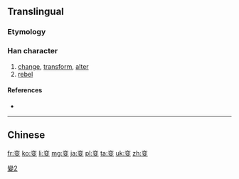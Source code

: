 {{also|變|変}}
==Translingual==
{{ja-forms|[[変]]|变|[[變]]}}

===Etymology===
{{Han simp|變|f=䜌|t=亦|f2=攴|t2=又}}

===Han character===
{{Han char|rn=29|rad=又|as=06|sn=8|four=|canj=卜金水 (YCE)}}

# [[change]], [[transform]], [[alter]]
# [[rebel]]

====References====
* {{Han ref|kx=0166.071|hdz=10397.010|uh=53D8|ud=21464}}

----

==Chinese==
{{zh-see|變}}

[[Category:CJKV characters simplified differently in Japan and China|變2]]

[[fr:变]]
[[ko:变]]
[[li:变]]
[[mg:变]]
[[ja:变]]
[[pl:变]]
[[ta:变]]
[[uk:变]]
[[zh:变]]